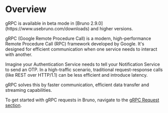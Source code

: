 
# Overview

<Callout emoji="">
    gRPC is available in beta mode in [Bruno 2.9.0](https://www.usebruno.com/downloads) and higher versions.
</Callout>

gRPC (Google Remote Procedure Call) is a modern, high-performance Remote Procedure Call (RPC) framework developed by Google. It's designed for efficient communication when one service needs to interact with another.

Imagine your Authentication Service needs to tell your Notification Service to send an OTP. In a high-traffic scenario, traditional request-response calls (like REST over HTTP/1.1) can be less efficient and introduce latency.

gRPC solves this by faster communication, efficient data transfer and streaming capabilities.

To get started with gRPC requests in Bruno, navigate to the [gRPC Request section](./grpc-request.mdx).


